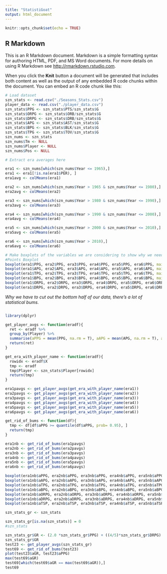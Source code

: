 ```yaml
---
title: "StatistiGoat"
output: html_document
---
```


```r
knitr::opts_chunk$set(echo = TRUE)
```

## R Markdown

This is an R Markdown document. Markdown is a simple formatting syntax for authoring HTML, PDF, and MS Word documents. For more details on using R Markdown see <http://rmarkdown.rstudio.com>.

When you click the **Knit** button a document will be generated that includes both content as well as the output of any embedded R code chunks within the document. You can embed an R code chunk like this:

```r
# Load dataset
szn_stats <- read.csv("./Seasons_Stats.csv")
player_data <- read.csv("./player_data.csv")
szn_stats$PPG <- szn_stats$PTS/szn_stats$G
szn_stats$ORPG <- szn_stats$ORB/szn_stats$G
szn_stats$DRPG <- szn_stats$DRB/szn_stats$G
szn_stats$APG <- szn_stats$AST/szn_stats$G
szn_stats$BPG <- szn_stats$BLK/szn_stats$G
szn_stats$TPG <- szn_stats$TOV/szn_stats$G
szn_nums <- szn_stats
szn_nums$Tm <- NULL
szn_nums$Player <- NULL
szn_nums$Pos <- NULL

```


```r
# Extract era averages here

era1 <- szn_nums[which(szn_nums$Year <= 1965),]
era1 <- era1[!is.na(era1$PER), ]
era1avg <- colMeans(era1)

era2 <- szn_nums[which(szn_nums$Year > 1965 & szn_nums$Year <= 1980),]
era2avg <- colMeans(era2)

era3 <- szn_nums[which(szn_nums$Year > 1980 & szn_nums$Year <= 1990),]
era3avg <- colMeans(era3)

era4 <- szn_nums[which(szn_nums$Year > 1990 & szn_nums$Year <= 2000),]
era4avg <- colMeans(era4)

era5 <- szn_nums[which(szn_nums$Year > 2000 & szn_nums$Year <= 2010),]
era5avg <- colMeans(era5)

era6 <- szn_nums[which(szn_nums$Year > 2010),]
era6avg <- colMeans(era6)
```

```r

# Make boxplots of the variables we are considering to show why we need to adjust
#Points Boxplot
boxplot(era1$PPG, era2$PPG, era3$PPG, era4$PPG, era5$PPG, era6$PPG, main ="PPG")
boxplot(era1$APG, era2$APG, era3$APG, era4$APG, era5$APG, era6$APG, main = "APG")
boxplot(era1$TPG, era2$TPG, era3$TPG, era4$TPG, era5$TPG, era6$TPG, main = "TPG")
boxplot(era1$BPG, era2$BPG, era3$BPG, era4$BPG, era5$BPG, era6$BPG, main = "BPG")
boxplot(era1$ORPG, era2$ORPG, era3$ORPG, era4$ORPG, era5$ORPG, era6$ORPG, main = "ORPG")
boxplot(era1$DRPG, era2$DRPG, era3$DRPG, era4$DRPG, era5$DRPG, era6$DRPG, main = "DRPG")
```
*Why we have to cut out the bottom half of our data, there's a lot of statistical bums.*
```r

```


```r
library(dplyr)

get_player_avgs <- function(eradf){
  ret <- eradf %>% 
  group_by(Player) %>% 
  summarise(aPPG = mean(PPG, na.rm = T), aAPG = mean(APG, na.rm = T), aORPG = mean(ORPG, na.rm = T), aDRPG = mean(DRPG, na.rm = T), aBPG = mean(BPG, na.rm = T), aTPG = mean(TPG, na.rm = T), aTSP = mean(TS., na.rm = T), aPER = mean(PER, na.rm = T), aGR = mean(GR, na.rm = T))
  return(ret)
}

get_era_with_player_name <- function(eradf){
  rowidx <- eradf$X
  tmp <- eradf
  tmp$Player <- szn_stats$Player[rowidx]
  return(tmp)
}

era1pavgs <- get_player_avgs(get_era_with_player_name(era1))
era2pavgs <- get_player_avgs(get_era_with_player_name(era2))
era3pavgs <- get_player_avgs(get_era_with_player_name(era3))
era4pavgs <- get_player_avgs(get_era_with_player_name(era4))
era5pavgs <- get_player_avgs(get_era_with_player_name(era5))
era6pavgs <- get_player_avgs(get_era_with_player_name(era6))

```

```r
get_rid_of_bums <- function(df){
  tmp <- df[df$aPPG >= quantile(df$aPPG, prob= 0.95), ]
  return(tmp)
}

era1nb <- get_rid_of_bums(era1pavgs)
era2nb <- get_rid_of_bums(era2pavgs)
era3nb <- get_rid_of_bums(era3pavgs)
era4nb <- get_rid_of_bums(era4pavgs)
era5nb <- get_rid_of_bums(era5pavgs)
era6nb <- get_rid_of_bums(era6pavgs)
```

```r
boxplot(era1nb$aPPG, era2nb$aPPG, era3nb$aPPG, era4nb$aPPG, era5nb$aPPG, era6nb$aPPG, main ="PPG")
boxplot(era1nb$aAPG, era2nb$aAPG, era3nb$aAPG, era4nb$aAPG, era5nb$aAPG, era6nb$aAPG, main = "APG")
boxplot(era1nb$aTPG, era2nb$aTPG, era3nb$aTPG, era4nb$aTPG, era5nb$aTPG, era6nb$aTPG, main = "TPG")
boxplot(era1nb$aBPG, era2nb$aBPG, era3nb$aBPG, era4nb$aBPG, era5nb$aBPG, era6nb$aBPG, main = "BPG")
boxplot(era1nb$aORPG, era2nb$aORPG, era3nb$aORPG, era4nb$aORPG, era5nb$aORPG, era6nb$aORPG, main = "ORPG")
boxplot(era1nb$aDRPG, era2nb$aDRPG, era3nb$aDRPG, era4nb$aDRPG, era5nb$aDRPG, era6nb$aDRPG, main = "DRPG")
boxplot(era1nb$aTSP, era2nb$aTSP, era3nb$aTSP, era4nb$aTSP, era5nb$aTSP, era6nb$aTSP, main = "TSP")
```
```r
szn_stats_gr <- szn_stats

szn_stats_gr[is.na(szn_stats)] = 0 
#szn_stats

szn_stats_gr$GR <- (2.0 *szn_stats_gr$PPG) + ((4/5)*szn_stats_gr$DRPG) + szn_stats_gr$ORPG + (1.5 * szn_stats_gr$APG) + (szn_stats_gr$PER - (1.5 *szn_stats_gr$TPG)) + szn_stats_gr$BPG + (10.0 * szn_stats_gr$TS.)
szn_stats_gr$GR
test23 <- get_player_avgs(szn_stats_gr)
test69 <- get_rid_of_bums(test23)
plot(test23$aGR, test23$aPPG)
max(test69$aGR)
test69[which(test69$aGR == max(test69$aGR)),]
test69
```

